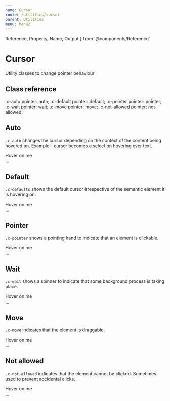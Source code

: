 ```yaml
---
name: Cursor
route: /utilities/cursor
parent: Utilities
menu: Menu2
---
```


  Reference,
  Property,
  Name,
  Output
} from '@components/Reference'




# Cursor

Utility classes to change pointer behaviour


## Class reference
<Reference>
    <Property>
        <Name>.c-auto</Name>
        <Output>pointer: auto;</Output>
    </Property>
    <Property>
        <Name>.c-default</Name>
        <Output>pointer: default;</Output>
    </Property>
    <Property>
        <Name>.c-pointer</Name>
        <Output>pointer: pointer;</Output>
    </Property>
    <Property>
        <Name>.c-wait</Name>
        <Output>pointer: wait;</Output>
    </Property>
    <Property>
        <Name>.c-move</Name>
        <Output>pointer: move;</Output>
    </Property>
    <Property>
        <Name>.c-not-allowed</Name>
        <Output>pointer: not-allowed;</Output>
    </Property>
</Reference>



## Auto

`.c-auto` changes the cursor depending on the context of the content being hovered on. Example:- cursor becomes a select on hovering over text.


<Sandbox>
  <Sandbox.Preview>
    <div className="d-inline-block h-10 bg-secondary-500 ta-center flex flex-center flex-middle">
      <span className="fw-600 c-white">Hover on me</span>
    </div>
  </Sandbox.Preview>
  <Sandbox.Code>
    <div className="c-auto">...</div>
  </Sandbox.Code>
</Sandbox>



## Default

`.c-defaults` shows the default cursor irrespective of the semantic element it is hovering on.


<Sandbox>
  <Sandbox.Preview>
    <div className="c-default d-inline-block h-10 bg-secondary-500 ta-center flex flex-center flex-middle">
      <span className="fw-600 c-white">Hover on me</span>
    </div>
  </Sandbox.Preview>
  <Sandbox.Code>
    <div className="c-default">...</div>
  </Sandbox.Code>
</Sandbox>


## Pointer

`.c-pointer` shows a pointing hand to indicate that an element is clickable.


<Sandbox>
  <Sandbox.Preview>
    <div className="c-pointer d-inline-block h-10 bg-secondary-500 ta-center flex flex-center flex-middle">
      <span className="fw-600 c-white">Hover on me</span>
    </div>
  </Sandbox.Preview>
  <Sandbox.Code>
    <div className="c-pointer">...</div>
  </Sandbox.Code>
</Sandbox>



## Wait

`.c-wait` shows a spinner to indicate that some background process is taking place.


<Sandbox>
  <Sandbox.Preview>
    <div className="c-wait d-inline-block h-10 bg-secondary-500 ta-center flex flex-center flex-middle">
      <span className="fw-600 c-white">Hover on me</span>
    </div>
  </Sandbox.Preview>
  <Sandbox.Code>
    <div className="c-wait">...</div>
  </Sandbox.Code>
</Sandbox>



## Move

`.c-move` indicates that the element is draggable.


<Sandbox>
  <Sandbox.Preview>
    <div className="c-move d-inline-block h-10 bg-secondary-500 ta-center flex flex-center flex-middle">
      <span className="fw-600 c-white">Hover on me</span>
    </div>
  </Sandbox.Preview>
  <Sandbox.Code>
    <div className="c-move">...</div>
  </Sandbox.Code>
</Sandbox>


## Not allowed

`.c-not-allowed` indicates that the element cannot be clicked. Sometimes used to prevent accidental clicks.


<Sandbox>
  <Sandbox.Preview>
    <div className="c-not-allowed d-inline-block h-10 bg-secondary-500 ta-center flex flex-center flex-middle">
      <span className="fw-600 c-white">Hover on me</span>
    </div>
  </Sandbox.Preview>
  <Sandbox.Code>
    <div className="c-not-allowed">...</div>
  </Sandbox.Code>
</Sandbox>